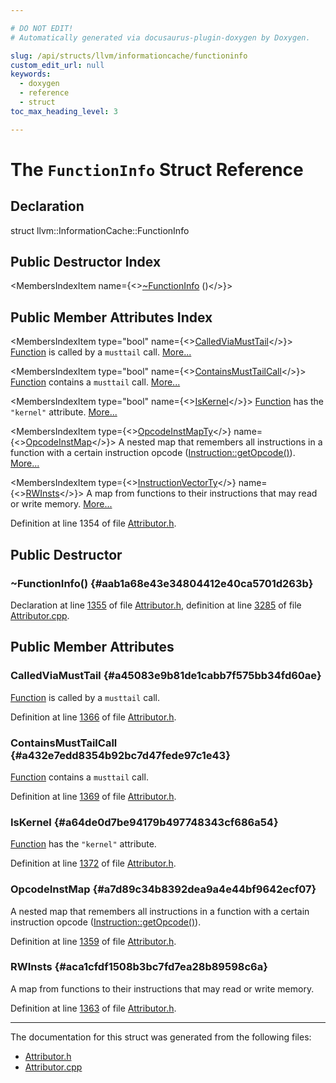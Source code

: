 ```yaml
---

# DO NOT EDIT!
# Automatically generated via docusaurus-plugin-doxygen by Doxygen.

slug: /api/structs/llvm/informationcache/functioninfo
custom_edit_url: null
keywords:
  - doxygen
  - reference
  - struct
toc_max_heading_level: 3

---
```





# The `FunctionInfo` Struct Reference

<DoxygenPage pluginConfig={pluginConfig}>



## Declaration

<CodeBlock>struct llvm::InformationCache::FunctionInfo</CodeBlock>

## Public Destructor Index

<MembersIndex>

<MembersIndexItem
  name={<><a href="#aab1a68e43e34804412e40ca5701d263b">~FunctionInfo</a> ()</>}>
</MembersIndexItem>

</MembersIndex>

## Public Member Attributes Index

<MembersIndex>

<MembersIndexItem
  type="bool"
  name={<><a href="#a45083e9b81de1cabb7f575bb34fd60ae">CalledViaMustTail</a></>}>
<a href="/docs/api/classes/llvm/function">Function</a> is called by a <code>musttail</code> call. <a href="#a45083e9b81de1cabb7f575bb34fd60ae">More...</a>
</MembersIndexItem>

<MembersIndexItem
  type="bool"
  name={<><a href="#a432e7edd8354b92bc7d47fede97c1e43">ContainsMustTailCall</a></>}>
<a href="/docs/api/classes/llvm/function">Function</a> contains a <code>musttail</code> call. <a href="#a432e7edd8354b92bc7d47fede97c1e43">More...</a>
</MembersIndexItem>

<MembersIndexItem
  type="bool"
  name={<><a href="#a64de0d7be94179b497748343cf686a54">IsKernel</a></>}>
<a href="/docs/api/classes/llvm/function">Function</a> has the <code>&quot;kernel&quot;</code> attribute. <a href="#a64de0d7be94179b497748343cf686a54">More...</a>
</MembersIndexItem>

<MembersIndexItem
  type={<><a href="/docs/api/structs/llvm/informationcache/#acdbaebbb9ad6354d5d85d0d6480c9fde">OpcodeInstMapTy</a></>}
  name={<><a href="#a7d89c34b8392dea9a4e44bf9642ecf07">OpcodeInstMap</a></>}>
A nested map that remembers all instructions in a function with a certain instruction opcode (<a href="/docs/api/classes/llvm/instruction/#ab4e05d690df389b8b1477c90387b575f">Instruction::getOpcode()</a>). <a href="#a7d89c34b8392dea9a4e44bf9642ecf07">More...</a>
</MembersIndexItem>

<MembersIndexItem
  type={<><a href="/docs/api/structs/llvm/informationcache/#add1687b2e6ba646cb2381c53aa58963a">InstructionVectorTy</a></>}
  name={<><a href="#aca1cfdf1508b3bc7fd7ea28b89598c6a">RWInsts</a></>}>
A map from functions to their instructions that may read or write memory. <a href="#aca1cfdf1508b3bc7fd7ea28b89598c6a">More...</a>
</MembersIndexItem>

</MembersIndex>


Definition at line 1354 of file <a href="/docs/api/files/include/include/llvm/include/llvm/transforms/include/llvm/transforms/ipo/attributor-h">Attributor.h</a>.

<SectionDefinition>

## Public Destructor

### ~FunctionInfo() {#aab1a68e43e34804412e40ca5701d263b}

<MemberDefinition
  prototype="InformationCache::FunctionInfo::~FunctionInfo ()">

Declaration at line <a href="/docs/api/files/include/include/llvm/include/llvm/transforms/include/llvm/transforms/ipo/attributor-h/#l01355">1355</a> of file <a href="/docs/api/files/include/include/llvm/include/llvm/transforms/include/llvm/transforms/ipo/attributor-h">Attributor.h</a>, definition at line <a href="/docs/api/files/lib/lib/transforms/lib/transforms/ipo/attributor-cpp/#l03285">3285</a> of file <a href="/docs/api/files/lib/lib/transforms/lib/transforms/ipo/attributor-cpp">Attributor.cpp</a>.
</MemberDefinition>

</SectionDefinition>

<SectionDefinition>

## Public Member Attributes

### CalledViaMustTail {#a45083e9b81de1cabb7f575bb34fd60ae}

<MemberDefinition
  prototype="bool llvm::InformationCache::FunctionInfo::CalledViaMustTail">
<a href="/docs/api/classes/llvm/function">Function</a> is called by a <code>musttail</code> call.

Definition at line <a href="/docs/api/files/include/include/llvm/include/llvm/transforms/include/llvm/transforms/ipo/attributor-h/#l01366">1366</a> of file <a href="/docs/api/files/include/include/llvm/include/llvm/transforms/include/llvm/transforms/ipo/attributor-h">Attributor.h</a>.
</MemberDefinition>

### ContainsMustTailCall {#a432e7edd8354b92bc7d47fede97c1e43}

<MemberDefinition
  prototype="bool llvm::InformationCache::FunctionInfo::ContainsMustTailCall">
<a href="/docs/api/classes/llvm/function">Function</a> contains a <code>musttail</code> call.

Definition at line <a href="/docs/api/files/include/include/llvm/include/llvm/transforms/include/llvm/transforms/ipo/attributor-h/#l01369">1369</a> of file <a href="/docs/api/files/include/include/llvm/include/llvm/transforms/include/llvm/transforms/ipo/attributor-h">Attributor.h</a>.
</MemberDefinition>

### IsKernel {#a64de0d7be94179b497748343cf686a54}

<MemberDefinition
  prototype="bool llvm::InformationCache::FunctionInfo::IsKernel">
<a href="/docs/api/classes/llvm/function">Function</a> has the <code>&quot;kernel&quot;</code> attribute.

Definition at line <a href="/docs/api/files/include/include/llvm/include/llvm/transforms/include/llvm/transforms/ipo/attributor-h/#l01372">1372</a> of file <a href="/docs/api/files/include/include/llvm/include/llvm/transforms/include/llvm/transforms/ipo/attributor-h">Attributor.h</a>.
</MemberDefinition>

### OpcodeInstMap {#a7d89c34b8392dea9a4e44bf9642ecf07}

<MemberDefinition
  prototype="OpcodeInstMapTy llvm::InformationCache::FunctionInfo::OpcodeInstMap">
A nested map that remembers all instructions in a function with a certain instruction opcode (<a href="/docs/api/classes/llvm/instruction/#ab4e05d690df389b8b1477c90387b575f">Instruction::getOpcode()</a>).

Definition at line <a href="/docs/api/files/include/include/llvm/include/llvm/transforms/include/llvm/transforms/ipo/attributor-h/#l01359">1359</a> of file <a href="/docs/api/files/include/include/llvm/include/llvm/transforms/include/llvm/transforms/ipo/attributor-h">Attributor.h</a>.
</MemberDefinition>

### RWInsts {#aca1cfdf1508b3bc7fd7ea28b89598c6a}

<MemberDefinition
  prototype="InstructionVectorTy llvm::InformationCache::FunctionInfo::RWInsts">
A map from functions to their instructions that may read or write memory.

Definition at line <a href="/docs/api/files/include/include/llvm/include/llvm/transforms/include/llvm/transforms/ipo/attributor-h/#l01363">1363</a> of file <a href="/docs/api/files/include/include/llvm/include/llvm/transforms/include/llvm/transforms/ipo/attributor-h">Attributor.h</a>.
</MemberDefinition>

</SectionDefinition>

<hr/>

The documentation for this struct was generated from the following files:

<ul>
<li><a href="/docs/api/files/include/include/llvm/include/llvm/transforms/include/llvm/transforms/ipo/attributor-h">Attributor.h</a></li>
<li><a href="/docs/api/files/lib/lib/transforms/lib/transforms/ipo/attributor-cpp">Attributor.cpp</a></li>
</ul>

</DoxygenPage>
